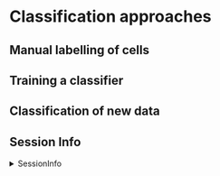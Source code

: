 # Classification approaches

## Manual labelling of cells

## Training a classifier

## Classification of new data

## Session Info

<details>
   <summary>SessionInfo</summary>
   
```r
sessionInfo()
```
</details>
